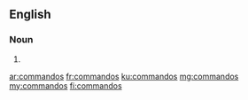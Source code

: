 ==English==

===Noun===
{{head|en|noun plural form}}

# {{plural of|commando|lang=en}}

[[ar:commandos]]
[[fr:commandos]]
[[ku:commandos]]
[[mg:commandos]]
[[my:commandos]]
[[fi:commandos]]